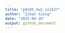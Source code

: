 ```yaml
---
title: "p8105_hw2_zx2527"
author: "Zihan Xiong"
date: "2025-09-28"
output: github_document
---
```


